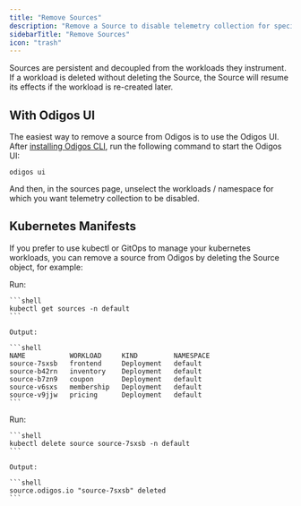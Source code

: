```yaml
---
title: "Remove Sources"
description: "Remove a Source to disable telemetry collection for specific Kuberenetes workloads, or a whole namespace."
sidebarTitle: "Remove Sources"
icon: "trash"
---
```


<Info>
  Sources are persistent and decoupled from the workloads they instrument.<br />
  If a workload is deleted without deleting the Source, the Source will resume its effects if the workload is re-created later.
</Info>

## With Odigos UI

The easiest way to remove a source from Odigos is to use the Odigos UI.<br />
After [installing Odigos CLI](/setup/installation), run the following command to start the Odigos UI:

```shell
odigos ui
```

And then, in the sources page, unselect the workloads / namespace for which you want telemetry collection to be disabled.

## Kubernetes Manifests

If you prefer to use kubectl or GitOps to manage your kubernetes workloads, you can remove a source from Odigos by deleting the Source object, for example:

<Steps>
  <Step>
    Run:

    ```shell
    kubectl get sources -n default
    ```

    Output:

    ```shell
    NAME           WORKLOAD     KIND         NAMESPACE
    source-7sxsb   frontend     Deployment   default
    source-b42rn   inventory    Deployment   default
    source-b7zn9   coupon       Deployment   default
    source-v6sxs   membership   Deployment   default
    source-v9jjw   pricing      Deployment   default
    ```
  </Step>
  <Step>
    Run:

    ```shell
    kubectl delete source source-7sxsb -n default
    ```

    Output:

    ```shell
    source.odigos.io "source-7sxsb" deleted
    ```
  </Step>
</Steps>
